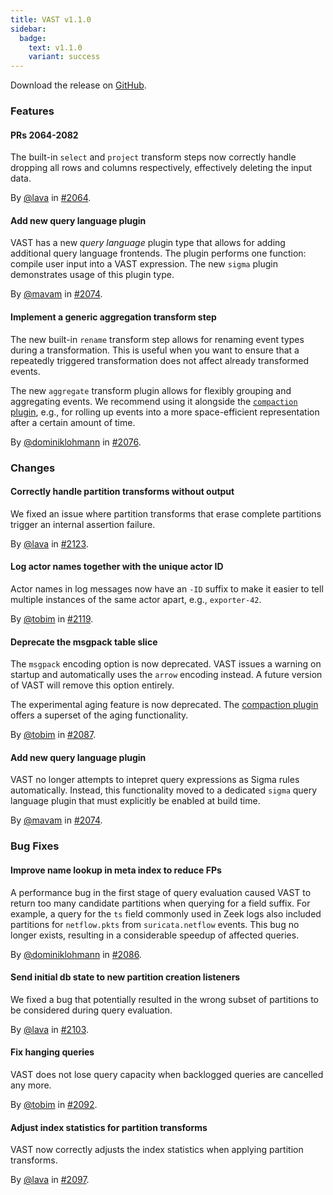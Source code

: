 ```yaml
---
title: VAST v1.1.0
sidebar:
  badge:
    text: v1.1.0
    variant: success
---
```


Download the release on [GitHub](https://github.com/tenzir/tenzir/releases/tag/v1.1.0).

### Features

#### PRs 2064-2082

The built-in `select` and `project` transform steps now correctly handle
dropping all rows and columns respectively, effectively deleting the input
data.

By [@lava](https://github.com/lava) in [#2064](https://github.com/tenzir/tenzir/pull/2064).

#### Add new query language plugin

VAST has a new *query language* plugin type that allows for adding additional
query language frontends. The plugin performs one function: compile user input
into a VAST expression. The new `sigma` plugin demonstrates usage of this plugin
type.

By [@mavam](https://github.com/mavam) in [#2074](https://github.com/tenzir/tenzir/pull/2074).

#### Implement a generic aggregation transform step

The new built-in `rename` transform step allows for renaming event types
during a transformation. This is useful when you want to ensure that a
repeatedly triggered transformation does not affect already transformed
events.

The new `aggregate` transform plugin allows for flexibly grouping and
aggregating events. We recommend using it alongside the [`compaction`
plugin](https://vast.io/docs/about/use-cases/data-aging), e.g., for rolling
up events into a more space-efficient representation after a certain amount of
time.

By [@dominiklohmann](https://github.com/dominiklohmann) in [#2076](https://github.com/tenzir/tenzir/pull/2076).

### Changes

#### Correctly handle partition transforms without output

We fixed an issue where partition transforms that erase complete partitions
trigger an internal assertion failure.

By [@lava](https://github.com/lava) in [#2123](https://github.com/tenzir/tenzir/pull/2123).

#### Log actor names together with the unique actor ID

Actor names in log messages now have an `-ID` suffix to make it easier to tell
multiple instances of the same actor apart, e.g., `exporter-42`.

By [@tobim](https://github.com/tobim) in [#2119](https://github.com/tenzir/tenzir/pull/2119).

#### Deprecate the msgpack table slice

The `msgpack` encoding option is now deprecated. VAST issues a warning on
startup and automatically uses the `arrow` encoding instead. A future version of
VAST will remove this option entirely.

The experimental aging feature is now deprecated. The [compaction
plugin](https://vast.io/docs/about/use-cases/data-aging) offers a superset
of the aging functionality.

By [@tobim](https://github.com/tobim) in [#2087](https://github.com/tenzir/tenzir/pull/2087).

#### Add new query language plugin

VAST no longer attempts to intepret query expressions as Sigma rules
automatically. Instead, this functionality moved to a dedicated `sigma` query
language plugin that must explicitly be enabled at build time.

By [@mavam](https://github.com/mavam) in [#2074](https://github.com/tenzir/tenzir/pull/2074).

### Bug Fixes

#### Improve name lookup in meta index to reduce FPs

A performance bug in the first stage of query evaluation caused VAST to return
too many candidate partitions when querying for a field suffix. For example, a
query for the `ts` field commonly used in Zeek logs also included partitions for
`netflow.pkts` from `suricata.netflow` events. This bug no longer exists,
resulting in a considerable speedup of affected queries.

By [@dominiklohmann](https://github.com/dominiklohmann) in [#2086](https://github.com/tenzir/tenzir/pull/2086).

#### Send initial db state to new partition creation listeners

We fixed a bug that potentially resulted in the wrong subset of partitions to be
considered during query evaluation.

By [@lava](https://github.com/lava) in [#2103](https://github.com/tenzir/tenzir/pull/2103).

#### Fix hanging queries

VAST does not lose query capacity when backlogged queries are cancelled any
more.

By [@tobim](https://github.com/tobim) in [#2092](https://github.com/tenzir/tenzir/pull/2092).

#### Adjust index statistics for partition transforms

VAST now correctly adjusts the index statistics when applying partition
transforms.

By [@lava](https://github.com/lava) in [#2097](https://github.com/tenzir/tenzir/pull/2097).
